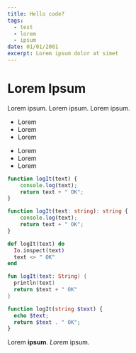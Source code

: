 ```yaml
---
title: Hello code?
tags:
  - test
  - lorem
  - ipsum
date: 01/01/2001
excerpt: Lorem ipsum dolor at simet
---
```


# Lorem Ipsum

Lorem ipsum. Lorem ipsum. Lorem ipsum.

- Lorem
- Lorem
- Lorem

* Lorem
* Lorem
* Lorem

```js
function logIt(text) {
	console.log(text);
	return text + " OK";
}
```

```ts
function logIt(text: string): string {
	console.log(text);
	return text + " OK";
}
```

```elixir
def logIt(text) do
  Io.inspect(text)
  text <> " OK"
end
```

```kotlin
fun logIt(text: String) {
  println(text)
  return $text + " OK"
}
```

```php
function logIt(string $text) {
  echo $text;
  return $text . " OK";
}
```

Lorem **ipsum**. _Lorem_ ipsum.
